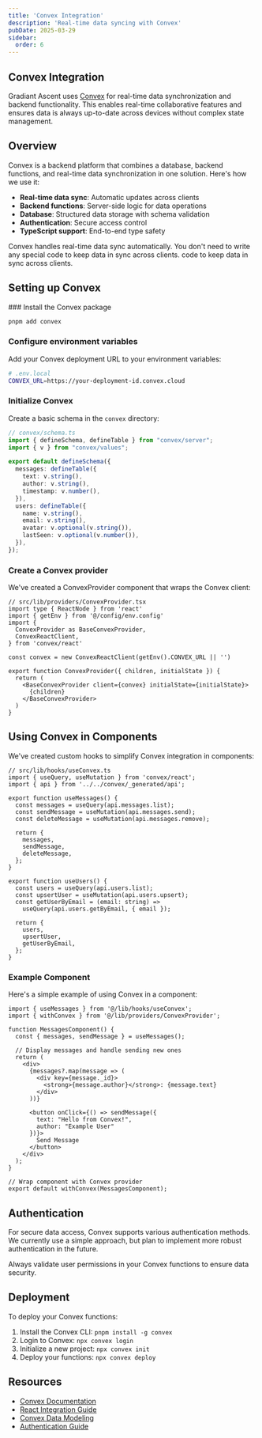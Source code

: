 ```yaml
---
title: 'Convex Integration'
description: 'Real-time data syncing with Convex'
pubDate: 2025-03-29
sidebar:
  order: 6
---
```



## Convex Integration

Gradiant Ascent uses [Convex](https://convex.dev) for real-time data synchronization and
backend functionality. This enables real-time collaborative features and ensures data is
always up-to-date across devices without complex state management.

## Overview

Convex is a backend platform that combines a database, backend functions, and
real-time data synchronization in one solution. Here's how we use it:

- **Real-time data sync**: Automatic updates across clients
- **Backend functions**: Server-side logic for data operations
- **Database**: Structured data storage with schema validation
- **Authentication**: Secure access control
- **TypeScript support**: End-to-end type safety

<Callout type="info">
  Convex handles real-time data sync automatically. You don't need to write any special
  code to keep data in sync across clients.
  code to keep data in sync across clients.
</Callout>

## Setting up Convex

<Steps>
  ### Install the Convex package

  ```bash
  pnpm add convex
  ```

  ### Configure environment variables

  Add your Convex deployment URL to your environment variables:

  ```bash
  # .env.local
  CONVEX_URL=https://your-deployment-id.convex.cloud
  ```

  ### Initialize Convex

  Create a basic schema in the `convex` directory:

  ```typescript
  // convex/schema.ts
  import { defineSchema, defineTable } from "convex/server";
  import { v } from "convex/values";

  export default defineSchema({
    messages: defineTable({
      text: v.string(),
      author: v.string(),
      timestamp: v.number(),
    }),
    users: defineTable({
      name: v.string(),
      email: v.string(),
      avatar: v.optional(v.string()),
      lastSeen: v.optional(v.number()),
    }),
  });
  ```

  ### Create a Convex provider

  We've created a ConvexProvider component that wraps the Convex client:

  ```tsx
  // src/lib/providers/ConvexProvider.tsx
  import type { ReactNode } from 'react'
  import { getEnv } from '@/config/env.config'
  import {
    ConvexProvider as BaseConvexProvider,
    ConvexReactClient,
  } from 'convex/react'

  const convex = new ConvexReactClient(getEnv().CONVEX_URL || '')

  export function ConvexProvider({ children, initialState }) {
    return (
      <BaseConvexProvider client={convex} initialState={initialState}>
        {children}
      </BaseConvexProvider>
    )
  }
  ```
</Steps>

## Using Convex in Components

We've created custom hooks to simplify Convex integration in components:

```tsx
// src/lib/hooks/useConvex.ts
import { useQuery, useMutation } from 'convex/react';
import { api } from '../../convex/_generated/api';

export function useMessages() {
  const messages = useQuery(api.messages.list);
  const sendMessage = useMutation(api.messages.send);
  const deleteMessage = useMutation(api.messages.remove);

  return {
    messages,
    sendMessage,
    deleteMessage,
  };
}

export function useUsers() {
  const users = useQuery(api.users.list);
  const upsertUser = useMutation(api.users.upsert);
  const getUserByEmail = (email: string) =>
    useQuery(api.users.getByEmail, { email });

  return {
    users,
    upsertUser,
    getUserByEmail,
  };
}
```

### Example Component

Here's a simple example of using Convex in a component:

```tsx
import { useMessages } from '@/lib/hooks/useConvex';
import { withConvex } from '@/lib/providers/ConvexProvider';

function MessagesComponent() {
  const { messages, sendMessage } = useMessages();

  // Display messages and handle sending new ones
  return (
    <div>
      {messages?.map(message => (
        <div key={message._id}>
          <strong>{message.author}</strong>: {message.text}
        </div>
      ))}

      <button onClick={() => sendMessage({
        text: "Hello from Convex!",
        author: "Example User"
      })}>
        Send Message
      </button>
    </div>
  );
}

// Wrap component with Convex provider
export default withConvex(MessagesComponent);
```

## Authentication

For secure data access, Convex supports various authentication methods. We currently use a
simple approach, but plan to implement more robust authentication in the future.

<Callout type="warning">
  Always validate user permissions in your Convex functions to ensure data security.
</Callout>

## Deployment

To deploy your Convex functions:

1. Install the Convex CLI: `pnpm install -g convex`
2. Login to Convex: `npx convex login`
3. Initialize a new project: `npx convex init`
4. Deploy your functions: `npx convex deploy`

## Resources

- [Convex Documentation](https://docs.convex.dev)
- [React Integration Guide](https://docs.convex.dev/react)
- [Convex Data Modeling](https://docs.convex.dev/database/schemas)
- [Authentication Guide](https://docs.convex.dev/auth)
